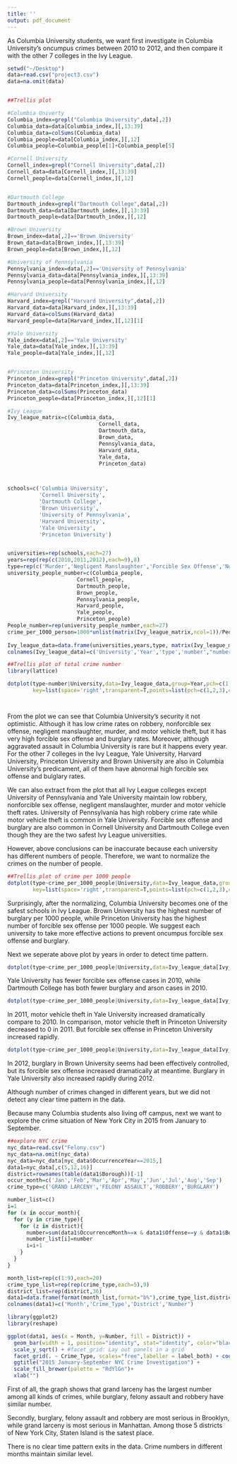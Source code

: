 ```yaml
---
title: ''
output: pdf_document
---
```

As Columbia University students, we want first investigate in Columbia University's oncumpus crimes between 2010 to 2012, and then compare it with the other 7 colleges in the Ivy League.
 

```r
setwd("~/Desktop")
data=read.csv("project3.csv")
data=na.omit(data)


##Trellis plot

#Columbia Univerty 
Columbia_index=grepl("Columbia University",data[,2])
Columbia_data=data[Columbia_index,][,13:39]
Columbia_data=colSums(Columbia_data)
Columbia_people=data[Columbia_index,][,12]
Columbia_people=Columbia_people[1]+Columbia_people[5]

#Cornell University 
Cornell_index=grepl("Cornell University",data[,2])
Cornell_data=data[Cornell_index,][,13:39]
Cornell_people=data[Cornell_index,][,12]


#Dartmouth College 
Dartmouth_index=grepl("Dartmouth College",data[,2])
Dartmouth_data=data[Dartmouth_index,][,13:39]
Dartmouth_people=data[Dartmouth_index,][,12]

#Brown University
Brown_index=data[,2]=='Brown University'
Brown_data=data[Brown_index,][,13:39]
Brown_people=data[Brown_index,][,12]

#University of Pennsylvania 
Pennsylvania_index=data[,2]=='University of Pennsylvania'
Pennsylvania_data=data[Pennsylvania_index,][,13:39]
Pennsylvania_people=data[Pennsylvania_index,][,12]

#Harvard University
Harvard_index=grepl("Harvard University",data[,2])
Harvard_data=data[Harvard_index,][,13:39]
Harvard_data=colSums(Harvard_data)
Harvard_people=data[Harvard_index,][,12][1]

#Yale University
Yale_index=data[,2]=='Yale University'
Yale_data=data[Yale_index,][,13:39]
Yale_people=data[Yale_index,][,12]


#Princeton University
Princeton_index=grepl("Princeton University",data[,2])
Princeton_data=data[Princeton_index,][,13:39]
Princeton_data=colSums(Princeton_data)
Princeton_people=data[Princeton_index,][,12][1]

#Ivy League
Ivy_league_matrix=c(Columbia_data,
                             Cornell_data,
                             Dartmouth_data,
                             Brown_data,
                             Pennsylvania_data,
                             Harvard_data,
                             Yale_data,
                             Princeton_data)



schools=c('Columbia University',
          'Cornell University',
          'Dartmouth College',
          'Brown University',
          'University of Pennsylvania',
          'Harvard University',
          'Yale University',
          'Princeton University')


universities=rep(schools,each=27)
years=rep(rep(c(2010,2011,2012),each=9),8)
type=rep(c('Murder','Negligent Manslaughter','Forcible Sex Offense','Nonforcible Sex Offense','Robbery','Aggravated Assault','Burglary','Motor Vehicle Theft','Arson'),24)
university_people_number=c(Columbia_people,
                      Cornell_people,
                      Dartmouth_people,
                      Brown_people,
                      Pennsylvania_people,
                      Harvard_people,
                      Yale_people,
                      Princeton_people)
People_number=rep(university_people_number,each=27)
crime_per_1000_person=1000*unlist(matrix(Ivy_league_matrix,ncol=1))/People_number
  
Ivy_league_data=data.frame(universities,years,type, matrix(Ivy_league_matrix,ncol=1),People_number,crime_per_1000_person)
colnames(Ivy_league_data)=c('University','Year','type','number',"number_of_people",'crime_per_1000_people')

##Trellis plot of total crime number
library(lattice)

dotplot(type~number|University,data=Ivy_league_data,group=Year,pch=c(1,2,3),col=c('blue','red','orange'),layout=c(2,4),main='Ivy League Crime Investigation',ylab='Crime Type',
        key=list(space='right',transparent=T,points=list(pch=c(1,2,3),col=c('blue','red','orange')),text=list(c('2010','2011','2012'))))




```

From the plot we can see that Columbia University's security it not optimistic. Although it has low crime rates on robbery, nonforcible sex offense, negligent manslaughter, murder, and motor vehicle theft, but it has very high forcible sex offense and burglary rates. Moreover, although aggravated assault in Columbia University is rare but it happens every year. For the other 7 colleges in the Ivy League, Yale University, Harvard University, Princeton University and Brown University are also in Columbia University's predicament, all of them have abnormal high forcible sex offense and bulglary rates. 

We can also extract from the plot that all Ivy League colleges except University of Pennsylvania and Yale University maintain low robbery, nonforcible sex offense, negligent manslaughter, murder and motor vehicle theft rates. University of Pennsylvania has high robbery crime rate while motor vehicle theft is common in Yale University. Forcible sex offense and burglary are also common in Cornell University and Dartmouth College even though they are the two safest Ivy League universities.

However, above conclusions can be inaccurate because each university has different numbers of people. Therefore, we want to normalize the crimes on the number of people. 

```r
##Trellis plot of crime per 1000 people
dotplot(type~crime_per_1000_people|University,data=Ivy_league_data,group=Year,pch=c(1,2,3),col=c('blue','red','orange'),layout=c(2,4),main='Ivy League Crime Investigation',ylab='Crime Type',
        key=list(space='right',transparent=T,points=list(pch=c(1,2,3),col=c('blue','red','orange')),text=list(c('2010','2011','2012'))))
```

Surprisingly, after the normalizing, Columbia University becomes one of the safest schools in Ivy League. Brown University has the highest number of burglary per 1000 people, while Princeton University has the highest number of forcible sex offense per 1000 people. We suggest  each university to take more effective actions to prevent oncumpus forcible sex offense and burglary.

Next we seperate above plot by years in order to detect time pattern.

```r
dotplot(type~crime_per_1000_people|University,data=Ivy_league_data[Ivy_league_data$Year==2010,],layout=c(2,4),main='Ivy League 2010 Crime Investigation',ylab='Crime Type')

```

Yale University has fewer forcible sex offense cases in 2010, while Dartmouth College has both fewer burglary and arson cases in 2010.

```r
dotplot(type~crime_per_1000_people|University,data=Ivy_league_data[Ivy_league_data$Year==2011,],layout=c(2,4),main='Ivy League 2011 Crime Investigation',ylab='Crime Type')
```

In 2011, motor vehicle theft in Yale University increased dramatically compare to 2010. In comparison, motor vehicle theft in Princeton University decreased to 0 in 2011. But forcible sex offense in Princeton University increased rapidly. 


```r
dotplot(type~crime_per_1000_people|University,data=Ivy_league_data[Ivy_league_data$Year==2012,],layout=c(2,4),main='Ivy League 2012 Crime Investigation',ylab='Crime Type')

```

In 2012, burglary in Brown University seems had been effectively controlled, but its forcible sex offense increased dramatically at meantime. Burglary in Yale University also increased rapidly during 2012.

Although number of crimes changed in different years, but we did not detect any clear time pattern in the data. 

Because many Columbia students also living off campus, next we want to explore the crime situation of New York City in 2015 from January to September. 

```r
##explore NYC crime
nyc_data=read.csv("Felony.csv")
nyc_data=na.omit(nyc_data)
nyc_data=nyc_data[nyc_data$OccurrenceYear==2015,]
data1=nyc_data[,c(5,12,16)]
district=rownames(table(data1$Borough))[-1]
occur_month=c('Jan','Feb','Mar','Apr','May','Jun','Jul','Aug','Sep')
crime_type=c('GRAND LARCENY','FELONY ASSAULT','ROBBERY','BURGLARY')

number_list=c()
i=1
for (x in occur_month){
  for (y in crime_type){
    for (z in district){
      number=sum(data1$OccurrenceMonth==x & data1$Offense==y & data1$Borough==z)
      number_list[i]=number
      i=i+1
    }
  }
}

month_list=rep(c(1:9),each=20)
crime_type_list=rep(rep(crime_type,each=5),9)
district_list=rep(district,36)
data1=data.frame(format(month_list,format="b%"),crime_type_list,district_list,number_list)
colnames(data1)=c('Month','Crime_Type','District','Number')

library(ggplot2)
library(reshape)

ggplot(data1, aes(x = Month, y=Number, fill = District)) +
  geom_bar(width = 1, position="identity", stat="identity", color="black") + 
  scale_y_sqrt() + #facet_grid: Lay out panels in a grid
  facet_grid(. ~ Crime_Type, scales="free",labeller = label_both) + coord_polar(start=3*pi/2) +
  ggtitle("2015 January-September NYC Crime Investigation") + 
  scale_fill_brewer(palette = "RdYlGn")+
  xlab("")


```

First of all, the graph shows that grand larceny has the largest number among all kinds of crimes, while burglary, felony assault and robbery have similar number.


Secondly, burglary, felony assault and robbery are most serious in Brooklyn, while grand larceny is most serious in Manhattan. Among those 5 districts of New York City, Staten Island is the satest place.

There is no clear time pattern exits in the data. Crime numbers in different months maintain similar level.  
